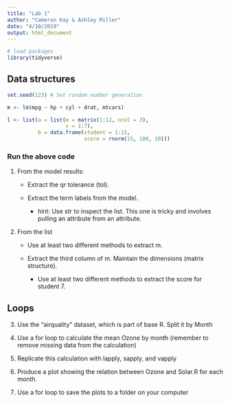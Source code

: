 ```yaml
---
title: "Lab 1"
author: "Cameron Kay & Ashley Miller"
date: "4/10/2019"
output: html_document
---
```


```r
# load packages
library(tidyverse)
```

## Data structures
```r
set.seed(123) # Set random number generation

m <- lm(mpg ~ hp + cyl + drat, mtcars)

l <- list(a = list(m = matrix(1:12, ncol = 3),
                   v = 1:7),
          b = data.frame(student = 1:15,
                         score = rnorm(15, 100, 10)))

```

### Run the above code

1. From the model results:

    + Extract the qr tolerance (tol).
  
    + Extract the term labels from the model.
  
      + hint: Use str to inspect the list. This one is tricky and involves pulling an attribute from an attribute.
    
2. From the list

    + Use at least two different methods to extract m.
  
    + Extract the third column of m. Maintain the dimensions (matrix structure).
  
      + Use at least two different methods to extract the score for student 7.

## Loops

3. Use the “airquality” dataset, which is part of base R. Split it by Month

4. Use a for loop to calculate the mean Ozone by month (remember to remove missing data from the calculation)

5. Replicate this calculation with lapply, sapply, and vapply

6. Produce a plot showing the relation between Ozone and Solar.R for each month.

7. Use a for loop to save the plots to a folder on your computer